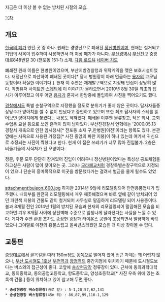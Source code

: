 {{{#!html
　<img src="http://cfile229.uf.daum.net/image/1217AD324C8194A038509C">
}}}
지금은 더 이상 볼 수 없는 방치된 시절의 모습.

[[목차]]
== 개요 ==
[[한국의 폐가]] 였던 곳 중 하나. 원래는 경영난으로 폐쇄된 [[정신병원]]이며, 현재는 철거되고 기업의 사옥이 입주하여 사용하면서 더 이상 폐가가 아니다.
[[부산광역시]] [[부산진구]] 중앙대로848번길 30 (전포동 151-1) 소재. [http://local.daum.net/map/index.jsp?wx=970992&wy=468770&level=0&map_type=TYPE_SKYVIEW&map_hybrid=true&map_attribute=ROADVIEW&pan=152.37043644156034&tilt=-35.338030439438405&zoom=-1&panoid=17515404&screenMode=normal 다음 로드뷰] [http://me2.do/GHnkvZgf 네이버 지도]

폐쇄전 원래 이름은 한병원이었으며, 부산지방경찰청과 위탁계약을 맺은 보호시설이었다. 재정난으로 파산하여 폐쇄된 곳이다[* 당시 병원장이 아래 언급하는 [[용자]]의 고모님 동창이라 확실한 이야기다.]. 현재 이 주변은 재개발구역으로 지정돼 빈집이 상당히 많다. 익명유저 사이트인 [[스레딕]]에 이 이야기가 올라오면서 2010년 8월 30일 최초의 답사가 이루어졌고 이후 어떤 [[용자]]가 혼자서 한밤중에 돌입하여 사진을 찍어오기도 했다.

[[경찰]]에서도 특별 순찰구역으로 지정했을 정도로 분위기가 좋지 않은 곳이다. 답사자들중 상당수가 양아치를 셀 수 없이 만났다고 증언하고 있으며 또한 최초 답사자의 스레를 읽어보면 양아치에게 쫓겼다는 내용도 적혀있다. 폐쇄된 이후엔 물류창고, 작은 회사, 교회수업용 교실 등으로 쓰인 흔적이 많이 남아있다. 부산진경찰서 연혁에는 '2000.05.13 경찰서 개축으로 인한 임시청사[* 전포동 소재 구,한병원]이전'이라는 항목도 있다. 본관 옆에는 사옥으로 사용된 가정집[* 사진 중앙의 파란 지붕]이 하나 있는데 여기서 귀신으로 추정되는 사진이 찍혔다고 한다. 현재 이 집은 쓰레기가 너무 많아 진입불가. 2층은 비둘기들의 서식처가 된 모양이다.

정문, 후문 모두 단단히 잠겨있어 진입이 어려우나 정신병원이었다는 특성상 공포체험을 하고싶은 사람이 많이 찾아오는 곳. 그러나 [[모라폐교]]처럼 경찰특별순찰구역으로 지정되어 있으니 단순히 흥미목적으로 이곳을 방문했다가는 걸려서 벌금을 물게 될수도 있었다.

attachment:bujeon_600.jpg
하지만 2014년 9월에 리모델링되어 안전용품업체가 입주했다. 내외부를 완전히 리모델링해서 매우 깨끗해졌으며 바로 옆에 같이 방치되어 있던 파란색 지붕의 건물도 같이 철거되어 사무실로 말끔하게 리모델링 되어 사용중이다. 불과 8개월 전인 2014년 1월의 방치된 모습과 현재의 리모델링되어 말끔해진 모습을 비교하면 겨우 8개월 사이에 상전벽해 수준으로 엄청나게 달라졌다는 사실을 느낄 수 있다.
게다가 주변 환경 조차도 송상현 광장과 라이온스 공원이 조성되면서 말끔하게 바뀌었으니 그야말로 이전의 흉물스럽고 을씨년스러웠던 모습은 더 이상 찾아볼 수 없다.

== 교통편 ==
[[중앙대로]]에서 골목길을 따라 150m정도 동쪽으로 떨어져 있어 접근 자체는 꽤 어렵지 않으나, [[부산 도시철도 1호선]] [[부전역]]과 [[양정역]]의 중간지점에 위치하기 때문에 도시철도보다는 버스와의 접근성이 좋다. 코앞에 [[송상현광장]] 정류장이 있다. 근처에 동의과학대학교, 동의중학교, 동의공업고등학교, 향도중학교, 양성초등학교[* 사진 우측 위에 있는 초록색 건물.] 등이 위치하고 있어 참고해 두면 좋다.

 * '''송상현광장 버스정류장'''(바로 앞) : 5-1,20,57,62,141
 * '''송상현광장 버스정류장'''(45m 뒤) : 86,87,99,110-1,129
